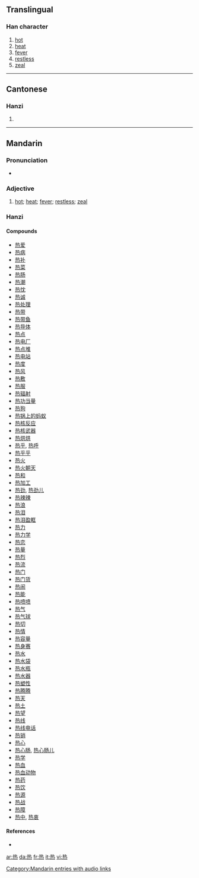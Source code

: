 {{see|熱}}
==Translingual==

===Han character===
{{Han char|rn=86|rad=火|as=06|sn=10|four=|canj=手戈火 (QIF)}}

# [[hot]]
# [[heat]]
# [[fever]]
# [[restless]]
# [[zeal]]

----

==Cantonese==

===Hanzi===
{{yue-hanzi|jyut=jit6|y=yiht}}

# {{defn|Cantonese}}

----

==Mandarin==

===Pronunciation===
*{{audio|zh-rè.ogg|audio}}

===Adjective===
{{cmn-adj|s|pin=rè|pint=re4|tra=熱|rs=火06}}

# [[hot]]; [[heat]]; [[fever]]; [[restless]]; [[zeal]]

===Hanzi===
{{cmn-hanzi|tra=熱|pin=[[rè]] ([[re4]])|wg=je<sup>4</sup>}}

====Compounds====
{{rel-top|compound words that contain 热}}
* [[热爱]]
* [[热病]]
* [[热补]]
* [[热菜]]
* [[热肠]]
* [[热潮]]
* [[热忱]]
* [[热诚]]
* [[热处理]]
* [[热带]]
* [[热带鱼]]
* [[热导体]]
* [[热点]]
* [[热电厂]]
* [[热点堆]]
* [[热电站]]
* [[热度]]
* [[热风]]
* [[热敷]]
* [[热服]]
* [[热辐射]]
* [[热功当量]]
* [[热狗]]
* [[热锅上的蚂蚁]]
* [[热核反应]]
* [[热核武器]]
* [[热烘烘]]
* [[热乎]], [[热呼]]
* [[热乎乎]]
* [[热火]]
* [[热火朝天]]
* [[热和]]
* [[热加工]]
* [[热劲]], [[热劲儿]]
* [[热辣辣]]
* [[热浪]]
* [[热泪]]
* [[热泪盈眶]]
* [[热力]]
* [[热力学]]
* [[热恋]]
* [[热量]]
* [[热烈]]
* [[热流]]
* [[热门]]
* [[热门货]]
* [[热闹]]
* [[热能]]
* [[热喷喷]]
* [[热气]]
* [[热气球]]
* [[热切]]
* [[热情]]
* [[热容量]]
* [[热身赛]]
* [[热水]]
* [[热水袋]]
* [[热水瓶]]
* [[热水器]]
* [[热塑性]]
* [[热腾腾]]
* [[热天]]
* [[热土]]
* [[热望]]
* [[热线]]
* [[热线电话]]
* [[热销]]
* [[热心]]
* [[热心肠]], [[热心肠儿]]
* [[热学]]
* [[热血]]
* [[热血动物]]
* [[热药]]
* [[热饮]]
* [[热源]]
* [[热战]]
* [[热障]]
* [[热中]], [[热衷]]
{{rel-bottom}}

====References====
* {{Han ref|kx=0671.081|hdz=32201.090|uh=70ED|ud=28909}}

[[Category:Mandarin entries with audio links]]

[[ar:热]]
[[da:热]]
[[fr:热]]
[[it:热]]
[[vi:热]]